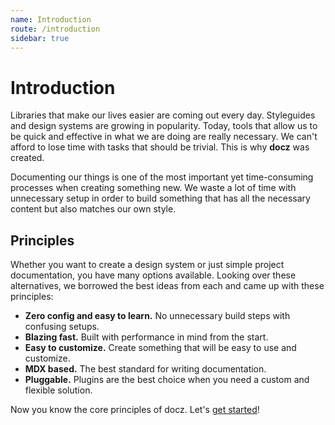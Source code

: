 ```yaml
---
name: Introduction
route: /introduction
sidebar: true
---
```


# Introduction

Libraries that make our lives easier are coming out every day. Styleguides and design systems are growing in popularity. Today, tools that allow us to be quick and effective in what we are doing are really necessary. We can't afford to lose time with tasks that should be trivial. This is why **docz** was created.

Documenting our things is one of the most important yet time-consuming processes when creating something new. We waste a lot of time with unnecessary setup in order to build something that has all the necessary content but also matches our own style.

## Principles

Whether you want to create a design system or just simple project documentation, you have many options available. Looking over these alternatives, we borrowed the best ideas from each and came up with these principles:

- **Zero config and easy to learn.** No unnecessary build steps with confusing setups.
- **Blazing fast.** Built with performance in mind from the start.
- **Easy to customize.** Create something that will be easy to use and customize.
- **MDX based.** The best standard for writing documentation.
- **Pluggable.** Plugins are the best choice when you need a custom and flexible solution.

Now you know the core principles of docz. Let's [get started](/introduction/getting-started)!
